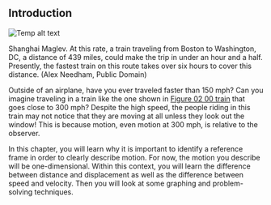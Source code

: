 ## Introduction
![Temp alt text](__MEDIA_URL__CNX_HSPhysics_02_00_train.jpg)<p>Shanghai Maglev. At this rate, a train traveling from Boston to Washington, DC, a distance of 439 miles, could make the trip in under an hour and a half. Presently, the fastest train on this route takes over six hours to cover this distance. (Alex Needham, Public Domain)</p>
Outside of an airplane, have you ever traveled faster than 150 mph? Can you imagine traveling in a train like the one shown in [Figure 02 00 train](Figure_02_00_train) that goes close to 300 mph? Despite the high speed, the people riding in this train may not notice that they are moving at all unless they look out the window! This is because motion, even motion at 300 mph, is relative to the observer.

In this chapter, you will learn why it is important to identify a reference frame in order to clearly describe motion. For now, the motion you describe will be one-dimensional. Within this context, you will learn the difference between distance and displacement as well as the difference between speed and velocity. Then you will look at some graphing and problem-solving techniques.

